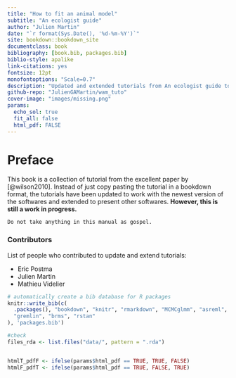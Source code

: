 ```yaml
---
title: "How to fit an animal model"
subtitle: "An ecologist guide"
author: "Julien Martin"
date: "`r format(Sys.Date(), '%d-%m-%Y')`"
site: bookdown::bookdown_site
documentclass: book
bibliography: [book.bib, packages.bib]
biblio-style: apalike
link-citations: yes
fontsize: 12pt
monofontoptions: "Scale=0.7"
description: "Updated and extended tutorials from An ecologist guide to animal model [@wilson2010]"
github-repo: "JulienGAMartin/wam_tuto"
cover-image: "images/missing.png"
params:
  echo_sol: true
  fit_all: false
  html_pdf: FALSE
---
```


# Preface {-}

This book is a collection of tutorial from the excellent paper by [@wilson2010].
Instead of just copy pasting the tutorial in a bookdown format, the tutorials have been updated to work with the newest version of the softwares and extended to present other softwares.
**However, this is still a work in progress.**

```block2
Do not take anything in this manual as gospel.
```

### Contributors {-}

List of people who contributed to update and extend tutorials:

- Eric Postma
- Julien Martin
- Mathieu Videlier

```r
# automatically create a bib database for R packages
knitr::write_bib(c(
  .packages(), "bookdown", "knitr", "rmarkdown", "MCMCglmm", "asreml",
  "gremlin", "brms", "rstan"
), 'packages.bib')

#check 
files_rda <- list.files("data/", pattern = ".rda")


htmlT_pdfF <- ifelse(params$html_pdf == TRUE, TRUE, FALSE)
htmlF_pdfT <- ifelse(params$html_pdf == TRUE, FALSE, TRUE)
```
